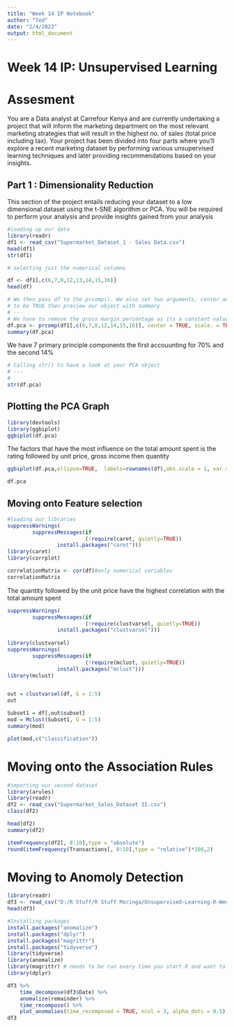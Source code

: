 ```yaml
---
title: "Week 14 IP Notebook"
author: "Ted"
date: "2/4/2022"
output: html_document
---
```


# Week 14 IP: Unsupervised Learning 

# Assesment 

You are a Data analyst at Carrefour Kenya and are currently undertaking a project that will inform the marketing department on the most relevant marketing strategies that will result in the highest no. of sales (total price including tax). Your project has been divided into four parts where you'll explore a recent marketing dataset by performing various unsupervised learning techniques and later providing recommendations based on your insights.

## Part 1 : Dimensionality Reduction 

This section of the project entails reducing your dataset to a low dimensional dataset using the t-SNE algorithm or PCA. You will be required to perform your analysis and provide insights gained from your analysis

```r

#loading up our data 
library(readr)
df1 <- read_csv("Supermarket_Dataset_1 - Sales Data.csv")
head(df1)
str(df1)
```

```r

# selecting just the numerical columns

df <- df1[,c(6,7,8,12,13,14,15,16)]
head(df)
```
```r

# We then pass df to the prcomp(). We also set two arguments, center and scale, 
# to be TRUE then preview our object with summary
# ---
# We have to remove the gross margin percentage as its a constant value for all the rows
df.pca <- prcomp(df1[,c(6,7,8,12,14,15,16)], center = TRUE, scale. = TRUE)
summary(df.pca)


```

We have 7 primary principle components the first accouunting for 70% and the second 14% 

```r

# Calling str() to have a look at your PCA object
# ---
# 
str(df.pca)

```


## Plotting the PCA Graph

```r

library(devtools)
library(ggbiplot)
ggbiplot(df.pca)
```
The factors that have the most influence on the total amount spent is the rating followed by unit price, gross income then quantity 
```r

ggbiplot(df.pca,ellipse=TRUE,  labels=rownames(df),obs.scale = 1, var.scale = 1)
```


```r

df.pca
```
## Moving onto Feature selection 

```r
#loading our libraries
suppressWarnings(
        suppressMessages(if
                         (!require(caret, quietly=TRUE))
                install.packages("caret")))
library(caret)
library(corrplot)
```


```r
correlationMatrix <- cor(df)#only numerical variables
correlationMatrix

```
The quantity followed by the unit price have the highest correlation with the total amount spent 
```r

suppressWarnings(
        suppressMessages(if
                         (!require(clustvarsel, quietly=TRUE))
                install.packages("clustvarsel")))
                         
library(clustvarsel)
suppressWarnings(
        suppressMessages(if
                         (!require(mclust, quietly=TRUE))
                install.packages("mclust")))
library(mclust)


out = clustvarsel(df, G = 1:5)
out
```



```r
Subset1 = df[,out$subset]
mod = Mclust(Subset1, G = 1:5)
summary(mod)
```


```r
plot(mod,c("classification"))

```



# Moving onto the Association Rules

```r
#importing our second dataset
library(arules)
library(readr)
df2 <- read_csv("Supermarket_Sales_Dataset II.csv")
class(df2)
```
```r
head(df2)
summary(df2)
```

```r

itemFrequency(df2[, 8:10],type = "absolute")
round(itemFrequency(Transactions[, 8:10],type = "relative")*100,2)
```


# Moving to Anomoly Detection 

```r
library(readr)
df3 <- read_csv("D:/R Stuff/R Stuff Moringa/Unsupervised-Learning-R-Week-14/Supermarket_Sales_Forecasting - Sales.csv")
head(df3)

#Installing packages
install.packages("anomalize")
install.packages("dplyr")
install.packages("magrittr")
install.packages("tidyverse")
library(tidyverse)
library(anomalize)
library(magrittr) # needs to be run every time you start R and want to use %>%
library(dplyr) 
```

```r
df3 %>%
    time_decompose(df3$Date) %>%
    anomalize(remainder) %>%
    time_recompose() %>%
    plot_anomalies(time_recomposed = TRUE, ncol = 3, alpha_dots = 0.5)
df3

```
